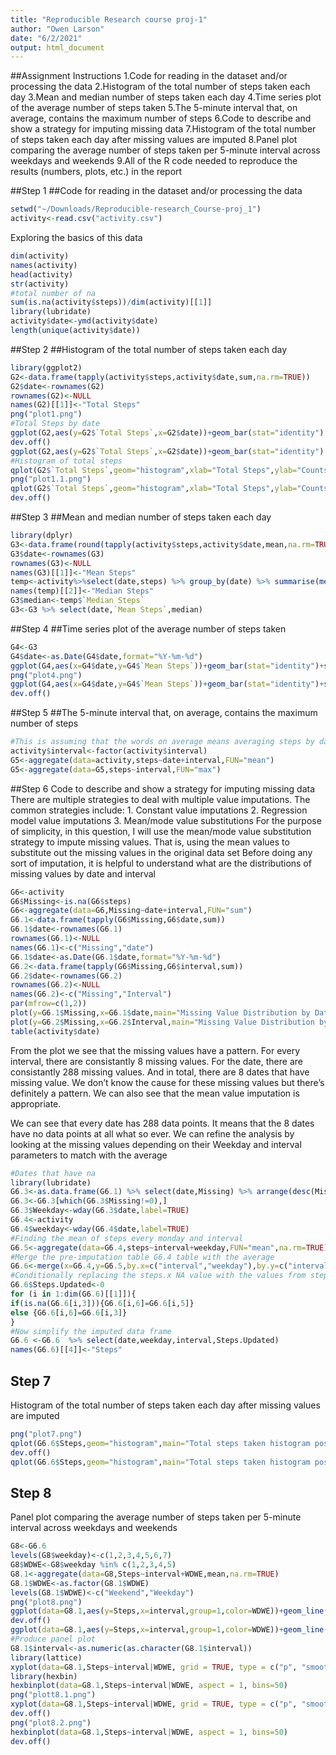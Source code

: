 ```yaml
---
title: "Reproducible Research course proj-1"
author: "Owen Larson"
date: "6/2/2021"
output: html_document
---
```


##Assignment Instructions
1.Code for reading in the dataset and/or processing the data
2.Histogram of the total number of steps taken each day
3.Mean and median number of steps taken each day
4.Time series plot of the average number of steps taken
5.The 5-minute interval that, on average, contains the maximum number of steps
6.Code to describe and show a strategy for imputing missing data
7.Histogram of the total number of steps taken each day after missing values are imputed
8.Panel plot comparing the average number of steps taken per 5-minute interval across weekdays and weekends
9.All of the R code needed to reproduce the results (numbers, plots, etc.) in the report


##Step 1
##Code for reading in the dataset and/or processing the data
```r
setwd("~/Downloads/Reproducible-research_Course-proj_1")
activity<-read.csv("activity.csv")
```

Exploring the basics of this data
```r
dim(activity)
names(activity)
head(activity)
str(activity)
#total number of na
sum(is.na(activity$steps))/dim(activity)[[1]]
library(lubridate)
activity$date<-ymd(activity$date)
length(unique(activity$date))
```


##Step 2
##Histogram of the total number of steps taken each day
```r
library(ggplot2)
G2<-data.frame(tapply(activity$steps,activity$date,sum,na.rm=TRUE))
G2$date<-rownames(G2)
rownames(G2)<-NULL
names(G2)[[1]]<-"Total Steps"
png("plot1.png")
#Total Steps by date
ggplot(G2,aes(y=G2$`Total Steps`,x=G2$date))+geom_bar(stat="identity") + ylab("Total Steps")+xlab("Date")+ggtitle("Total Steps by date")
dev.off()
ggplot(G2,aes(y=G2$`Total Steps`,x=G2$date))+geom_bar(stat="identity") + ylab("Total Steps")+xlab("Date")+ggtitle("Total Steps by date")
#Histogram of total steps
qplot(G2$`Total Steps`,geom="histogram",xlab="Total Steps",ylab="Counts",main="Total Steps Historgram")
png("plot1.1.png")
qplot(G2$`Total Steps`,geom="histogram",xlab="Total Steps",ylab="Counts",main="Total Steps Historgram")
dev.off()
```


##Step 3
##Mean and median number of steps taken each day

```r
library(dplyr)
G3<-data.frame(round(tapply(activity$steps,activity$date,mean,na.rm=TRUE),2))
G3$date<-rownames(G3)
rownames(G3)<-NULL
names(G3)[[1]]<-"Mean Steps"
temp<-activity%>%select(date,steps) %>% group_by(date) %>% summarise(median(steps))
names(temp)[[2]]<-"Median Steps"
G3$median<-temp$`Median Steps`
G3<-G3 %>% select(date,`Mean Steps`,median)
```

##Step 4
##Time series plot of the average number of steps taken
```r
G4<-G3
G4$date<-as.Date(G4$date,format="%Y-%m-%d")
ggplot(G4,aes(x=G4$date,y=G4$`Mean Steps`))+geom_bar(stat="identity")+scale_x_date()+ylab("Mean-Step Every day")+xlab("Date")+ggtitle("Mean-Step by Date")
png("plot4.png")
ggplot(G4,aes(x=G4$date,y=G4$`Mean Steps`))+geom_bar(stat="identity")+scale_x_date()+ylab("Mean-Step Every day")+xlab("Date")+ggtitle("Mean-Step by Date")
dev.off()
```


##Step 5
##The 5-minute interval that, on average, contains the maximum number of steps

```r
#This is assuming that the words on average means averaging steps by date and interval
activity$interval<-factor(activity$interval)
G5<-aggregate(data=activity,steps~date+interval,FUN="mean")
G5<-aggregate(data=G5,steps~interval,FUN="max")
```


##Step 6
Code to describe and show a strategy for imputing missing data
There are multiple strategies to deal with multiple value imputations.
The common strategies include:
1. Constant value imputations
2. Regression model value imputations
3. Mean/mode value substitutions
For the purpose of simplicity, in this question, I will use the mean/mode value substitution strategy to impute missing values. That is, using the mean values to substitute out the missing values in the original data set
Before doing any sort of imputation, it is helpful to understand what are the distributions of missing values by date and interval
```r
G6<-activity
G6$Missing<-is.na(G6$steps)
G6<-aggregate(data=G6,Missing~date+interval,FUN="sum")
G6.1<-data.frame(tapply(G6$Missing,G6$date,sum))
G6.1$date<-rownames(G6.1)
rownames(G6.1)<-NULL
names(G6.1)<-c("Missing","date")
G6.1$date<-as.Date(G6.1$date,format="%Y-%m-%d")
G6.2<-data.frame(tapply(G6$Missing,G6$interval,sum))
G6.2$date<-rownames(G6.2)
rownames(G6.2)<-NULL
names(G6.2)<-c("Missing","Interval")
par(mfrow=c(1,2))
plot(y=G6.1$Missing,x=G6.1$date,main="Missing Value Distribution by Date")
plot(y=G6.2$Missing,x=G6.2$Interval,main="Missing Value Distribution by Interval")
table(activity$date)
```

From the plot we see that the missing values have a pattern. For every interval, there are consistantly 8 missing values. For the date, there are consistantly 288 missing values. And in total, there are 8 dates that have missing value. We don't know the cause for these missing values but there's definitely a pattern. We can also see that the mean value imputation is appropriate.

We can see that every date has 288 data points. It means that the 8 dates have no data points at all what so ever. We can refine the analysis by looking at the missing values depending on their Weekday and interval parameters to match with the average 

```r
#Dates that have na 
library(lubridate)
G6.3<-as.data.frame(G6.1) %>% select(date,Missing) %>% arrange(desc(Missing))
G6.3<-G6.3[which(G6.3$Missing!=0),]
G6.3$Weekday<-wday(G6.3$date,label=TRUE)
G6.4<-activity
G6.4$weekday<-wday(G6.4$date,label=TRUE)
#Finding the mean of steps every monday and interval
G6.5<-aggregate(data=G6.4,steps~interval+weekday,FUN="mean",na.rm=TRUE)
#Merge the pre-imputation table G6.4 table with the average
G6.6<-merge(x=G6.4,y=G6.5,by.x=c("interval","weekday"),by.y=c("interval","weekday"),all.x=TRUE)
#Conditionally replacing the steps.x NA value with the values from steps.y value 
G6.6$Steps.Updated<-0
for (i in 1:dim(G6.6)[[1]]){
if(is.na(G6.6[i,3])){G6.6[i,6]=G6.6[i,5]}
else {G6.6[i,6]=G6.6[i,3]}
}
#Now simplify the imputed data frame
G6.6 <-G6.6  %>% select(date,weekday,interval,Steps.Updated)
names(G6.6)[[4]]<-"Steps"
```


## Step 7
Histogram of the total number of steps taken each day after missing values are imputed

```r
png("plot7.png")
qplot(G6.6$Steps,geom="histogram",main="Total steps taken histogram post imputation",xlab="Steps",ylab="Count")
dev.off()
qplot(G6.6$Steps,geom="histogram",main="Total steps taken histogram post imputation",xlab="Steps",ylab="Count")
```




## Step 8
Panel plot comparing the average number of steps taken per 5-minute interval across weekdays and weekends

```r
G8<-G6.6
levels(G8$weekday)<-c(1,2,3,4,5,6,7)
G8$WDWE<-G8$weekday %in% c(1,2,3,4,5)
G8.1<-aggregate(data=G8,Steps~interval+WDWE,mean,na.rm=TRUE)
G8.1$WDWE<-as.factor(G8.1$WDWE)
levels(G8.1$WDWE)<-c("Weekend","Weekday")
png("plot8.png")
ggplot(data=G8.1,aes(y=Steps,x=interval,group=1,color=WDWE))+geom_line() +scale_x_discrete(breaks = seq(0, 2500, by = 300))+ylab("Mean Steps")+xlab("Intervals")+ggtitle("Mean steps across intervals by Weekend and Weekday")
dev.off()
ggplot(data=G8.1,aes(y=Steps,x=interval,group=1,color=WDWE))+geom_line() +scale_x_discrete(breaks = seq(0, 2500, by = 300))+ylab("Mean Steps")+xlab("Intervals")+ggtitle("Mean steps across intervals by Weekend and Weekday")
#Produce panel plot
G8.1$interval<-as.numeric(as.character(G8.1$interval))
library(lattice)
xyplot(data=G8.1,Steps~interval|WDWE, grid = TRUE, type = c("p", "smooth"), lwd = 4,panel = panel.smoothScatter)
library(hexbin)
hexbinplot(data=G8.1,Steps~interval|WDWE, aspect = 1, bins=50)
png("plott8.1.png")
xyplot(data=G8.1,Steps~interval|WDWE, grid = TRUE, type = c("p", "smooth"), lwd = 4,panel = panel.smoothScatter)
dev.off()
png("plot8.2.png")
hexbinplot(data=G8.1,Steps~interval|WDWE, aspect = 1, bins=50)
dev.off()
```